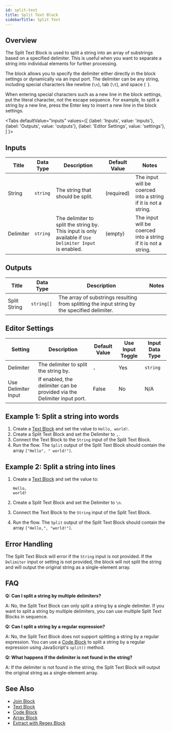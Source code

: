 ```yaml
---
id: split-text
title: Split Text Block
sidebarTitle: Split Text
---
```



## Overview

The Split Text Block is used to split a string into an array of substrings based on a specified delimiter. This is useful when you want to separate a string into individual elements for further processing.

The block allows you to specify the delimiter either directly in the block settings or dynamically via an input port. The delimiter can be any string, including special characters like newline (`\n`), tab (`\t`), and space (` `).

When entering special characters such as a new line in the block settings, put the literal character, not the escape sequence. For example, to split a string by a new line, press the Enter key to insert a new line in the block settings.

<Tabs
  defaultValue="inputs"
  values={[
    {label: 'Inputs', value: 'inputs'},
    {label: 'Outputs', value: 'outputs'},
    {label: 'Editor Settings', value: 'settings'},
  ]
}>

<TabItem value="inputs">

## Inputs

| Title     | Data Type | Description                                                                                             | Default Value | Notes                                                          |
| --------- | --------- | ------------------------------------------------------------------------------------------------------- | ------------- | -------------------------------------------------------------- |
| String    | `string`  | The string that should be split.                                                                        | (required)    | The input will be coerced into a string if it is not a string. |
| Delimiter | `string`  | The delimiter to split the string by. This input is only available if `Use Delimiter Input` is enabled. | (empty)       | The input will be coerced into a string if it is not a string. |

</TabItem>

<TabItem value="outputs">

## Outputs

| Title        | Data Type  | Description                                                                                   | Notes |
| ------------ | ---------- | --------------------------------------------------------------------------------------------- | ----- |
| Split String | `string[]` | The array of substrings resulting from splitting the input string by the specified delimiter. |       |

</TabItem>

<TabItem value="settings">

## Editor Settings

| Setting             | Description                                                             | Default Value | Use Input Toggle | Input Data Type |
| ------------------- | ----------------------------------------------------------------------- | ------------- | ---------------- | --------------- |
| Delimiter           | The delimiter to split the string by.                                   | `,`           | Yes              | `string`        |
| Use Delimiter Input | If enabled, the delimiter can be provided via the Delimiter input port. | False         | No               | N/A             |

</TabItem>

</Tabs>

## Example 1: Split a string into words

1. Create a [Text Block](./text.mdx) and set the value to `Hello, world!`.
2. Create a Split Text Block and set the Delimiter to `,`.
3. Connect the Text Block to the `String` input of the Split Text Block.
4. Run the flow. The `Split` output of the Split Text Block should contain the array `["Hello", " world!"]`.

## Example 2: Split a string into lines

1. Create a [Text Block](./text.mdx) and set the value to:

   ```
   Hello,
   world!
   ```

2. Create a Split Text Block and set the Delimiter to `\n`.
3. Connect the Text Block to the `String` input of the Split Text Block.
4. Run the flow. The `Split` output of the Split Text Block should contain the array `["Hello,", "world!"]`.

## Error Handling

The Split Text Block will error if the `String` input is not provided. If the `Delimiter` input or setting is not provided, the block will not split the string and will output the original string as a single-element array.

## FAQ

**Q: Can I split a string by multiple delimiters?**

A: No, the Split Text Block can only split a string by a single delimiter. If you want to split a string by multiple delimiters, you can use multiple Split Text Blocks in sequence.

**Q: Can I split a string by a regular expression?**

A: No, the Split Text Block does not support splitting a string by a regular expression. You can use a [Code Block](./code.mdx) to split a string by a regular expression using JavaScript's `split()` method.

**Q: What happens if the delimiter is not found in the string?**

A: If the delimiter is not found in the string, the Split Text Block will output the original string as a single-element array.

## See Also

- [Join Block](./join.mdx)
- [Text Block](./text.mdx)
- [Code Block](./code.mdx)
- [Array Block](./array.mdx)
- [Extract with Regex Block](./extract-with-regex.mdx)
